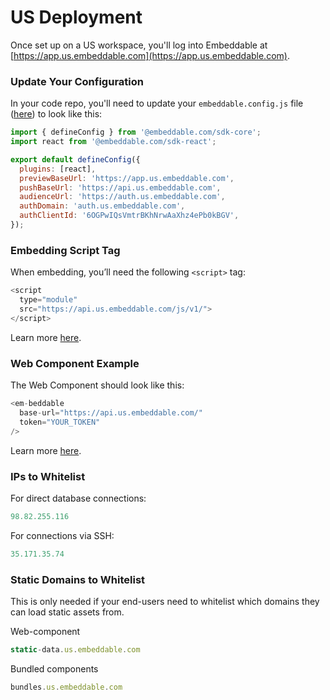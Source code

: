 # US Deployment

Once set up on a US workspace, you'll log into Embeddable at [https://app.us.embeddable.com](https://app.us.embeddable.com).

### Update Your Configuration

In your code repo, you'll need to update your `embeddable.config.js` file ([here](https://github.com/embeddable-hq/vanilla-components/blob/main/embeddable.config.js)) to look like this:

```js
import { defineConfig } from '@embeddable.com/sdk-core';
import react from '@embeddable.com/sdk-react';

export default defineConfig({
  plugins: [react],
  previewBaseUrl: 'https://app.us.embeddable.com',
  pushBaseUrl: 'https://api.us.embeddable.com',
  audienceUrl: 'https://auth.us.embeddable.com',
  authDomain: 'auth.us.embeddable.com',
  authClientId: '6OGPwIQsVmtrBKhNrwAaXhz4ePb0kBGV',
});
```

### Embedding Script Tag

When embedding, you’ll need the following `<script>` tag:

```js
<script 
  type="module" 
  src="https://api.us.embeddable.com/js/v1/">
</script>
```

Learn more [here](/deployment/embedding).

### Web Component Example

The Web Component should look like this:

```js
<em-beddable 
  base-url="https://api.us.embeddable.com/"
  token="YOUR_TOKEN"
/>
```

Learn more [here](/deployment/embedding).

### IPs to Whitelist

For direct database connections:

```js
98.82.255.116
```

For connections via SSH:

```js
35.171.35.74
```

### Static Domains to Whitelist

This is only needed if your end-users need to whitelist which domains they can load static assets from.

Web-component
```js
static-data.us.embeddable.com
```

Bundled components
```js
bundles.us.embeddable.com
```